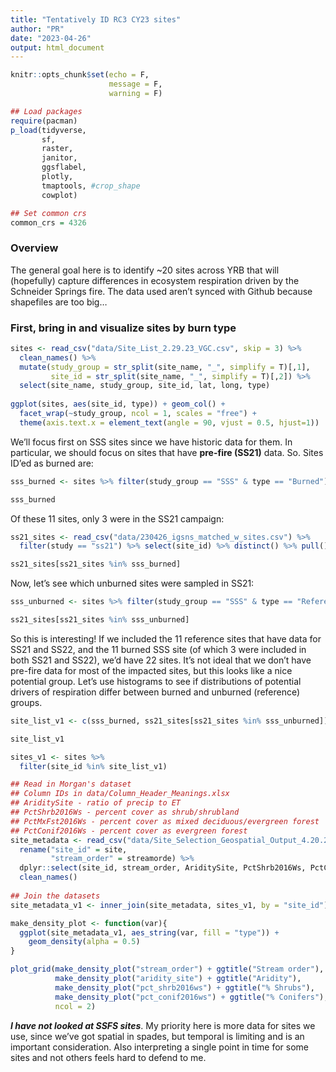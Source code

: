 ```yaml
---
title: "Tentatively ID RC3 CY23 sites"
author: "PR"
date: "2023-04-26"
output: html_document
---
```


```r
knitr::opts_chunk$set(echo = F,
                      message = F,
                      warning = F)
```


```r

## Load packages
require(pacman)
p_load(tidyverse, 
       sf, 
       raster, 
       janitor,
       ggsflabel, 
       plotly,
       tmaptools, #crop_shape
       cowplot)

## Set common crs
common_crs = 4326

```

### Overview

The general goal here is to identify ~20 sites across YRB that will (hopefully) capture differences in ecosystem respiration driven by the Schneider Springs fire. The data used aren't synced with Github because shapefiles are too big...


### First, bring in and visualize sites by burn type

```r

sites <- read_csv("data/Site_List_2.29.23_VGC.csv", skip = 3) %>% 
  clean_names() %>% 
  mutate(study_group = str_split(site_name, "_", simplify = T)[,1], 
         site_id = str_split(site_name, "_", simplify = T)[,2]) %>% 
  select(site_name, study_group, site_id, lat, long, type)
  
ggplot(sites, aes(site_id, type)) + geom_col() + 
  facet_wrap(~study_group, ncol = 1, scales = "free") + 
  theme(axis.text.x = element_text(angle = 90, vjust = 0.5, hjust=1))

```

We'll focus first on SSS sites since we have historic data for them. In particular, we should focus on sites that have **pre-fire (SS21)** data. So. Sites ID'ed as burned are: 

```r
sss_burned <- sites %>% filter(study_group == "SSS" & type == "Burned") %>% pull(site_id)

sss_burned
```

Of these 11 sites, only 3 were in the SS21 campaign:


```r
ss21_sites <- read_csv("data/230426_igsns_matched_w_sites.csv") %>% 
  filter(study == "ss21") %>% select(site_id) %>% distinct() %>% pull()

ss21_sites[ss21_sites %in% sss_burned]

```

Now, let's see which unburned sites were sampled in SS21: 

```r

sss_unburned <- sites %>% filter(study_group == "SSS" & type == "Reference") %>% pull(site_id)

ss21_sites[ss21_sites %in% sss_unburned]
```

So this is interesting! If we included the 11 reference sites that have data for SS21 and SS22, and the 11 burned SSS site (of which 3 were included in both SS21 and SS22), we'd have 22 sites. It's not ideal that we don't have pre-fire data for most of the impacted sites, but this looks like a nice potential group. Let's use histograms to see if distributions of potential drivers of respiration differ between burned and unburned (reference) groups.

```r

site_list_v1 <- c(sss_burned, ss21_sites[ss21_sites %in% sss_unburned])

site_list_v1

sites_v1 <- sites %>%
  filter(site_id %in% site_list_v1)

## Read in Morgan's dataset
## Column IDs in data/Column_Header_Meanings.xlsx
## AriditySite - ratio of precip to ET
## PctShrb2016Ws - percent cover as shrub/shrubland
## PctMxFst2016Ws - percent cover as mixed deciduous/evergreen forest
## PctConif2016Ws - percent cover as evergreen forest
site_metadata <- read_csv("data/Site_Selection_Geospatial_Output_4.20.23.csv") %>%
  rename("site_id" = site, 
         "stream_order" = streamorde) %>%
  dplyr::select(site_id, stream_order, AriditySite, PctShrb2016Ws, PctConif2016Ws) %>% 
  clean_names()
  
## Join the datasets
site_metadata_v1 <- inner_join(site_metadata, sites_v1, by = "site_id")

make_density_plot <- function(var){
  ggplot(site_metadata_v1, aes_string(var, fill = "type")) + 
    geom_density(alpha = 0.5)
}

plot_grid(make_density_plot("stream_order") + ggtitle("Stream order"), 
          make_density_plot("aridity_site") + ggtitle("Aridity"), 
          make_density_plot("pct_shrb2016ws") + ggtitle("% Shrubs"), 
          make_density_plot("pct_conif2016ws") + ggtitle("% Conifers"), 
          ncol = 2)
```
***I have not looked at SSFS sites***. My priority here is more data for sites we use, since we've got spatial in spades, but temporal is limiting and is an important consideration. Also interpreting a single point in time for some sites and not others feels hard to defend to me.
